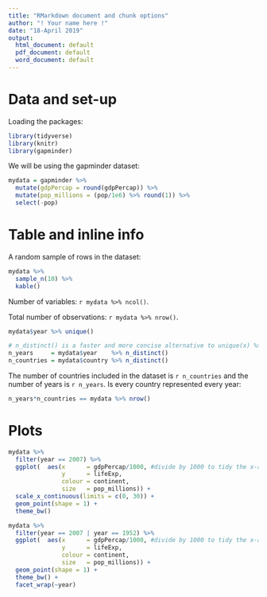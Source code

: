 ```yaml
---
title: "RMarkdown document and chunk options"
author: "! Your name here !"
date: "18-April 2019"
output:
  html_document: default
  pdf_document: default
  word_document: default
---
```


# Data and set-up

Loading the packages:

```r

library(tidyverse)
library(knitr)
library(gapminder)

```

We will be using the gapminder dataset:

```r

mydata = gapminder %>% 
  mutate(gdpPercap = round(gdpPercap)) %>% 
  mutate(pop_millions = (pop/1e6) %>% round(1)) %>% 
  select(-pop)

```


# Table and inline info

A random sample of rows in the dataset:
```r

mydata %>% 
  sample_n(10) %>% 
  kable()


```

Number of variables: `r mydata %>% ncol()`.

Total number of observations: `r mydata %>% nrow()`.

```r

mydata$year %>% unique()

# n_distinct() is a faster and more concise alternative to unique(x) %>% length():
n_years     = mydata$year    %>% n_distinct()
n_countries = mydata$country %>% n_distinct()

```

The number of countries included in the dataset is `r n_countries` and the number of years is `r n_years`. Is every country represented every year:

```r

n_years*n_countries == mydata %>% nrow()

```



# Plots

```r

mydata %>% 
  filter(year == 2007) %>% 
  ggplot(  aes(x      = gdpPercap/1000, #divide by 1000 to tidy the x-axis
               y      = lifeExp,
               colour = continent,
               size   = pop_millions)) +
  scale_x_continuous(limits = c(0, 30)) +
  geom_point(shape = 1) +
  theme_bw()

```


```r

mydata %>% 
  filter(year == 2007 | year == 1952) %>% 
  ggplot(  aes(x      = gdpPercap/1000, #divide by 1000 to tidy the x-axis
               y      = lifeExp,
               colour = continent,
               size   = pop_millions)) +
  geom_point(shape = 1) +
  theme_bw() +
  facet_wrap(~year)

```

